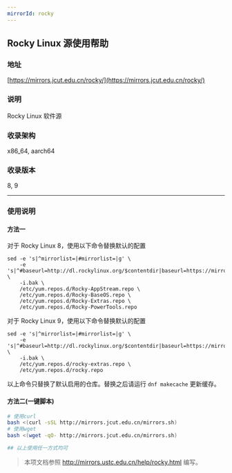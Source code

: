 ```yaml
---
mirrorId: rocky
---
```


## Rocky Linux 源使用帮助

### 地址

[https://mirrors.jcut.edu.cn/rocky/](https://mirrors.jcut.edu.cn/rocky/)

### 说明

Rocky Linux 软件源

### 收录架构

x86_64, aarch64

### 收录版本

8, 9

---

### 使用说明

#### 方法一

对于 Rocky Linux 8，使用以下命令替换默认的配置

```shell
sed -e 's|^mirrorlist=|#mirrorlist=|g' \
    -e 's|^#baseurl=http://dl.rockylinux.org/$contentdir|baseurl=https://mirrors.jcut.edu.cn/rocky|g' \
    -i.bak \
    /etc/yum.repos.d/Rocky-AppStream.repo \
    /etc/yum.repos.d/Rocky-BaseOS.repo \
    /etc/yum.repos.d/Rocky-Extras.repo \
    /etc/yum.repos.d/Rocky-PowerTools.repo
```

对于 Rocky Linux 9，使用以下命令替换默认的配置

```shell
sed -e 's|^mirrorlist=|#mirrorlist=|g' \
    -e 's|^#baseurl=http://dl.rockylinux.org/$contentdir|baseurl=https://mirrors.jcut.edu.cn/rocky|g' \
    -i.bak \
    /etc/yum.repos.d/rocky-extras.repo \
    /etc/yum.repos.d/rocky.repo
```

以上命令只替换了默认启用的仓库。替换之后请运行 `dnf makecache` 更新缓存。

#### 方法二(一键脚本)

```bash
# 使用curl
bash <(curl -sSL http://mirrors.jcut.edu.cn/mirrors.sh)
# 使用wget
bash <(wget -qO- http://mirrors.jcut.edu.cn/mirrors.sh)

## 以上使用任一方式均可
```

> 本项文档参照 http://mirrors.ustc.edu.cn/help/rocky.html 编写。
